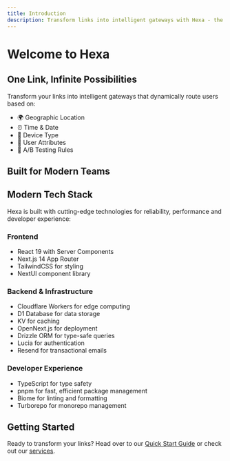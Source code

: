 ```yaml
---
title: Introduction
description: Transform links into intelligent gateways with Hexa - the modern link management platform built for teams.
---
```


# Welcome to Hexa

<AnimatedBeamMultipleOutputDemo className="my-6" />

## One Link, Infinite Possibilities

Transform your links into intelligent gateways that dynamically route users based on:

- 🌍 Geographic Location
- ⏰ Time & Date
- 📱 Device Type
- 🍪 User Attributes
- 🔄 A/B Testing Rules

## Built for Modern Teams

<Features />

## Modern Tech Stack

Hexa is built with cutting-edge technologies for reliability, performance and developer experience:

<Frameworks />

### Frontend

- React 19 with Server Components
- Next.js 14 App Router
- TailwindCSS for styling
- NextUI component library

### Backend & Infrastructure

- Cloudflare Workers for edge computing
- D1 Database for data storage
- KV for caching
- OpenNext.js for deployment
- Drizzle ORM for type-safe queries
- Lucia for authentication
- Resend for transactional emails

### Developer Experience

- TypeScript for type safety
- pnpm for fast, efficient package management
- Biome for linting and formatting
- Turborepo for monorepo management

## Getting Started

Ready to transform your links? Head over to our [Quick Start Guide](/docs/quickstart) or check out our [services](https://app.hexa.im).
